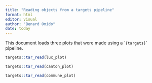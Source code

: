 ```yaml
---
title: "Reading objects from a targets pipeline"
format: html
editor: visual
author: "Benard Omido"
date: today
---
```


This document loads three plots that were made using a \``{targets}`\` pipeline.

```r
targets::tar_read(lux_plot)
```

```r
targets::tar_read(canton_plot)
```

```r
targets::tar_read(commune_plot)
```
